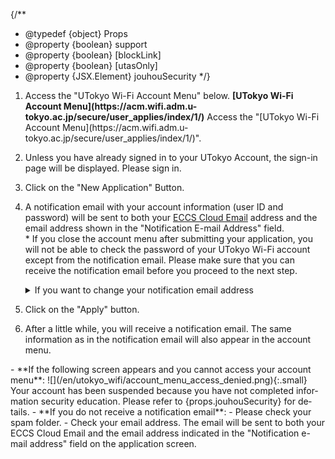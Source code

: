 
{/**
  * @typedef {object} Props
  * @property {boolean} support
  * @property {boolean} [blockLink]
  * @property {boolean} [utasOnly]
  * @property {JSX.Element} jouhouSecurity
  */}


1. <If cond={props.blockLink}>
     Access the "UTokyo Wi-Fi Account Menu" below.
     <b class="box center">[UTokyo Wi-Fi Account Menu](https://acm.wifi.adm.u-tokyo.ac.jp/secure/user_applies/index/1/)</b>
     <Fragment slot="else">
       Access the "[UTokyo Wi-Fi Account Menu](https://acm.wifi.adm.u-tokyo.ac.jp/secure/user_applies/index/1/)".
     </Fragment>
   </If>
1. Unless you have already signed in to your UTokyo Account, the sign-in page will be displayed. Please sign in.
1. Click on the "New Application" Button.
1. A notification email with your account information (user ID and password) will be sent to both your [ECCS Cloud Email](/en/eccs_cloud_email) address and the email address shown in the "Notification E-mail Address" field.<br />
   \* If you close the account menu after submitting your application, you will not be able to check the password of your UTokyo Wi-Fi account except from the notification email. Please make sure that you can receive the notification email before you proceed to the next step.
   <details>
      <summary>If you want to change your notification email address</summary>
      <If cond={props.utasOnly}>
        In order to change the email address to which the notification email is sent, log in to [UTAS](https://utas.adm.u-tokyo.ac.jp/campusweb/campusportal.do) and set "E-MAIL 1" in the "Student Information" menu (note that the "E-MAIL 2" address cannot be used as the UTokyo Wi-Fi email address).
        <Fragment slot="else">
          Follow the instructions below to change the email address to which the notification email is sent.

          - For students: Log in to [UTAS](https://utas.adm.u-tokyo.ac.jp/campusweb/campusportal.do) and set "E-MAIL 1" in the "Student Information" menu (note that the "E-MAIL 2" address cannot be used as the UTokyo Wi-Fi email address).
          - For faculty members: Log in to [the Personnel Information MyWeb](https://univtokyo.sharepoint.com/sites/utokyoportal/wiki/d/Personal_information_and_ID_card.aspx) and set your "学内メールアドレス" (Campus Email Address) field in the "パーソナルメニュー" (Personal Menu).
        </Fragment>
      </If>
        Please note that it will take some time for the change to take effect, so please apply for an account after a day you registered your email.
    </details>
1. Click on the "Apply" button.
1. After a little while, you will receive a notification email. The same information as in the notification email will also appear in the account menu.

<Help lang="en" support={props.support}>
  - **If the following screen appears and you cannot access your account menu**:
    ![](/en/utokyo_wifi/account_menu_access_denied.png){:.small}
    Your account has been suspended because you have not completed information security education. Please refer to {props.jouhouSecurity} for details.
  - **If you do not receive a notification email**:
    - Please check your spam folder.
    - Check your email address. The email will be sent to both your ECCS Cloud Email and the email address indicated in the "Notification e-mail address" field on the application screen.
</Help>
